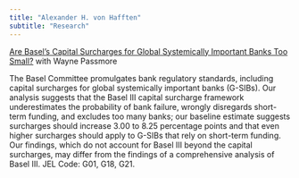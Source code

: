 ```yaml
---
title: "Alexander H. von Hafften"
subtitle: "Research"
---
```


[Are Basel's Capital Surcharges for Global Systemically Important Banks Too Small?](https://www.ijcb.org/journal/ijcb19q1a3.htm) with Wayne Passmore

The Basel Committee promulgates bank regulatory standards, including capital surcharges for global systemically important banks (G-SIBs). Our analysis suggests that the Basel III capital surcharge framework underestimates the probability of bank failure, wrongly disregards short-term funding, and excludes too many banks; our baseline estimate suggests surcharges should increase 3.00 to 8.25 percentage points and that even higher surcharges should apply to G-SIBs that rely on short-term funding. Our findings, which do not account for Basel III beyond the capital surcharges, may differ from the findings of a comprehensive analysis of Basel III. JEL Code: G01, G18, G21.
